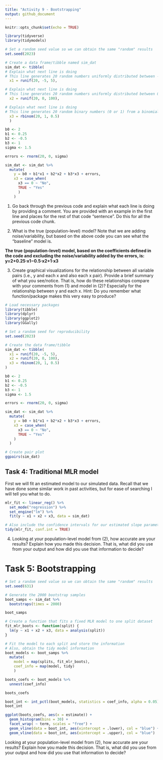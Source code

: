 ```yaml
---
title: "Activity 9 - Bootstrapping"
output: github_document
---
```


```r
knitr::opts_chunk$set(echo = TRUE)
```

```r
library(tidyverse)
library(tidymodels)
```

```r
# Set a random seed value so we can obtain the same "random" results
set.seed(2023)

# Create a data frame/tibble named sim_dat
sim_dat <- tibble(
# Explain what next line is doing
# This line generates 20 random numbers uniformly distributed between -5 and 5 and assigns them to the column   x1 in the data frame sim_dat.  
  x1 = runif(20, -5, 5),

# Explain what next line is doing
# This line generates 20 random numbers uniformly distributed between 0 and 100 and assigns them to the column   x2 in the data frame sim_dat.
  x2 = runif(20, 0, 100),

# Explain what next line is doing
# This line generates 20 random binary numbers (0 or 1) from a binomial distribution with a probability of 0.5  and assigns them to the column x3 in the data frame sim_dat.
  x3 = rbinom(20, 1, 0.5)
  )

b0 <- 2
b1 <- 0.25
b2 <- -0.5
b3 <- 1
sigma <- 1.5

errors <- rnorm(20, 0, sigma)

sim_dat <- sim_dat %>% 
  mutate(
    y = b0 + b1*x1 + b2*x2 + b3*x3 + errors,
    x3 = case_when(
      x3 == 0 ~ "No",
      TRUE ~ "Yes"
      )
    )
```

1) Go back through the previous code and explain what each line is doing by providing a comment. You are provided with an example in the first line and places for the rest of that code “sentence”. Do this for all the previous code chunk.

2) What is the true (population-level) model? Note that we are adding noise/variability, but based on the above code you can see what the “baseline” model is.

**The true (population-level) model, based on the coefficients defined in the code and excluding the noise/variability added by the errors, is:
y=2+0.25⋅x1−0.5⋅x2+1⋅x3**

3) Create graphical visualizations for the relationship between all variable pairs (i.e., y and each x and also each x pair). Provide a brief summary of what you see/notice. That is, how do these relationships compare with your comments from (1) and model in (2)? Especially for the relationship between y and each x. Hint: Do you remember what function/package makes this very easy to produce?

```r
# Load necessary packages
library(tibble)
library(dplyr)
library(ggplot2)
library(GGally)

# Set a random seed for reproducibility
set.seed(2023)

# Create the data frame/tibble
sim_dat <- tibble(
  x1 = runif(20, -5, 5),
  x2 = runif(20, 0, 100),
  x3 = rbinom(20, 1, 0.5)
)

b0 <- 2
b1 <- 0.25
b2 <- -0.5
b3 <- 1
sigma <- 1.5

errors <- rnorm(20, 0, sigma)

sim_dat <- sim_dat %>% 
  mutate(
    y = b0 + b1*x1 + b2*x2 + b3*x3 + errors,
    x3 = case_when(
      x3 == 0 ~ "No",
      TRUE ~ "Yes"
    )
  )

# Create pair plot
ggpairs(sim_dat)
```
## Task 4: Traditional MLR model
First we will fit an estimated model to our simulated data. Recall that we have done some similar work in past activities, but for ease of searching I will tell you what to do.

```r
mlr_fit <- linear_reg() %>%
  set_mode("regression") %>% 
  set_engine("lm") %>% 
  fit(y ~ x1 + x2 + x3, data = sim_dat)

# Also include the confidence intervals for our estimated slope parameters
tidy(mlr_fit, conf.int = TRUE)
```

4) Looking at your population-level model from (2), how accurate are your results? Explain how you made this decision. That is, what did you use from your output and how did you use that information to decide?

# Task 5: Bootstrapping

```r
# Set a random seed value so we can obtain the same "random" results
set.seed(631)

# Generate the 2000 bootstrap samples
boot_samps <- sim_dat %>% 
  bootstraps(times = 2000)

boot_samps
```
```r
# Create a function that fits a fixed MLR model to one split dataset
fit_mlr_boots <- function(split) {
  lm(y ~ x1 + x2 + x3, data = analysis(split))
}

# Fit the model to each split and store the information
# Also, obtain the tidy model information
boot_models <- boot_samps %>% 
  mutate(
    model = map(splits, fit_mlr_boots),
    coef_info = map(model, tidy)
    )

boots_coefs <- boot_models %>% 
  unnest(coef_info)

boots_coefs
```

```r
boot_int <- int_pctl(boot_models, statistics = coef_info, alpha = 0.05)
boot_int
```
```r
ggplot(boots_coefs, aes(x = estimate)) +
  geom_histogram(bins = 30) +
  facet_wrap( ~ term, scales = "free") +
  geom_vline(data = boot_int, aes(xintercept = .lower), col = "blue") +
  geom_vline(data = boot_int, aes(xintercept = .upper), col = "blue")
```
Looking at your population-level model from (2), how accurate are your results? Explain how you made this decision. That is, what did you use from your output and how did you use that information to decide?
